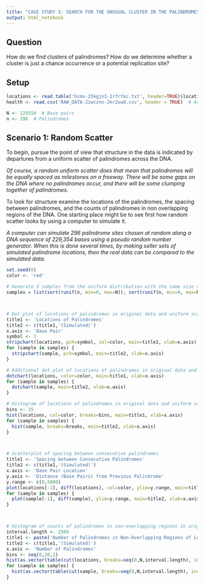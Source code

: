 ```yaml
---
title: "CASE STUDY 3: SEARCH FOR THE UNUSUAL CLUSTER IN THE PALINDROMES"
output: html_notebook
---
```

## Question
How do we find clusters of palindromes? How do we determine whether a cluster is just a chance occurrence or a potential replication site?

## Setup
```r
locations <- read.table('hcmv-25kgjn1-1rfrtkc.txt', header=TRUE)$location  # Original
health <- read.csv('RAW_DATA-2iwcznn-2kr2xw0.csv', header = TRUE)  # Additional

N <- 229354  # Base pairs
n <- 296  # Palindromes
```

## Scenario 1: Random Scatter
To begin, pursue the point of view that structure in the data is indicated by departures from a uniform scatter of palindromes across the DNA.

*Of course, a random uniform scatter does that mean that palindromes will be equally spaced as milestones on a freeway. There will be some gaps on the DNA where no palindromes occur, and there will be some clumping together of palindromes.*

To look for structure examine the locations of the palindromes, the spacing between palindromes, and the counts of palindromes in non overlapping regions of the DNA. One starting place might be to see first how random scatter looks by using a computer to simulate it.

*A computer can simulate 296 palindrome sites chosen at random along a DNA sequence of 229,354 bases using a pseudo random number generator. When this is done several times, by making seller sets of simulated palindrome locations, then the real data can be compared to the simulated data.*
```r
set.seed(0)
color <- 'red'

# Generate 3 samples from the uniform distribution with the same size and bounds as our data.
samples = list(sort(runif(n, min=0, max=N)), sort(runif(n, min=0, max=N)), sort(runif(n, min=0, max=N)))



# Dot plot of locations of palindromes in original data and uniform scatter.
title1 <- 'Locations of Palindromes'
title2 <- c(title1,'(Simulated)')
x.axis <- 'Base Pair'
symbol <- 3
stripchart(locations, pch=symbol, col=color, main=title1, xlab=x.axis)
for (sample in samples) {
  stripchart(sample, pch=symbol, main=title2, xlab=x.axis)
}

# Additional dot plot of locations of palindromes in original data and uniform scatter.
dotchart(locations, color=color, main=title1, xlab=x.axis)
for (sample in samples) {
  dotchart(sample, main=title2, xlab=x.axis)
}

# Histogram of locations of palindromes in original data and uniform scatter.
bins <- 35
hist(locations, col=color, breaks=bins, main=title1, xlab=x.axis)
for (sample in samples) {
  hist(sample, breaks=breaks, main=title2, xlab=x.axis)
}



# Scatterplot of spacing between consecutive palindromes
title1 <- 'Spacing between Consecutive Palindromes'
title2 <- c(title1,'(Simulated)')
x.axis <- 'Base Pair Location'
y.axis <- 'Distance (Base Pairs) from Previous Palindrome'
y.range <- c(0,5000)
plot(locations[-1], diff(locations), col=color, ylim=y.range, main=title1, xlab=x.axis, ylab=y.axis)
for (sample in samples) {
  plot(sample[-1], diff(sample), ylim=y.range, main=title2, xlab=x.axis, ylab=y.axis)
}



# Histogram of counts of palindromes in non-overlapping regions in original data and uniform scatter.
interval.length <- 2500
title1 <- paste('Number of Palindromes in Non-Overlapping Regions of Length', interval.length)
title2 <- c(title1,'(Simulated)')
x.axis <- 'Number of Palindromes'
bins <- seq(0,20,1)
hist(as.vector(table(cut(locations, breaks=seq(0,N,interval.length), include.lowest = TRUE))), breaks=bins, col=color, main=title1, xlab=x.axis)
for (sample in samples) {
  hist(as.vector(table(cut(sample, breaks=seq(0,N,interval.length), include.lowest = TRUE))), breaks=bins, main=title2, xlab=x.axis)
}
```

